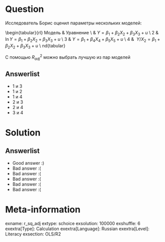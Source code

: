 Question
========
Исследователь Борис оценил параметры нескольких моделей:

\begin{tabular}{rl}
\toprule
Модель & Уравнение \\
\midrule
1 &  $Y = \beta_1 + \beta_2 X_2 + \beta_3 X_3 + u$ \\
2 &  $\ln Y = \beta_1 + \beta_2 X_2 + \beta_3 X_3 + u$ \\
3 &  $Y = \beta_1 + \beta_4 X_4 + \beta_5 X_5 + u$ \\
4 &  $\ Y/X_2 = \beta_1 + \beta_2 X_2 + \beta_3 X_3 + u$ \\
\bottomrule
\mathbb{E}nd{tabular}

С помощью $R^2_{adj}$ можно выбрать лучшую из пар моделей



Answerlist
----------
*  1 и 3
*  1 и 2
*  1 и 4
*  2 и 3
*  2 и 4
*  3 и 4

Solution
========

Answerlist
----------
*  Good answer :)
*  Bad answer :(
*  Bad answer :(
*  Bad answer :(
*  Bad answer :(
*  Bad answer :(

Meta-information
================
exname: r_sq_adj
extype: schoice
exsolution: 100000
exshuffle: 6
exextra[Type]: Calculation
exextra[Language]: Russian
exextra[Level]: Literacy
exsection: OLS/R2
